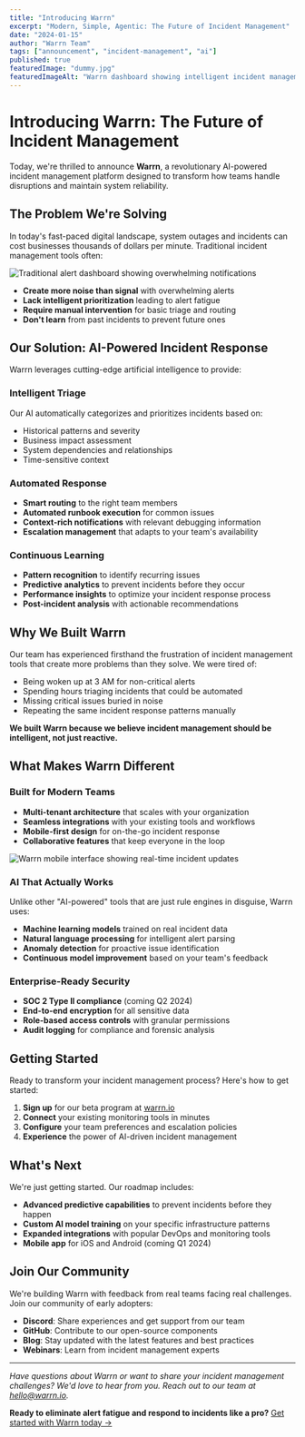 ```yaml
---
title: "Introducing Warrn"
excerpt: "Modern, Simple, Agentic: The Future of Incident Management"
date: "2024-01-15"
author: "Warrn Team"
tags: ["announcement", "incident-management", "ai"]
published: true
featuredImage: "dummy.jpg"
featuredImageAlt: "Warrn dashboard showing intelligent incident management interface"
---
```


# Introducing Warrn: The Future of Incident Management

Today, we're thrilled to announce **Warrn**, a revolutionary AI-powered incident management platform designed to transform how teams handle disruptions and maintain system reliability.

## The Problem We're Solving

In today's fast-paced digital landscape, system outages and incidents can cost businesses thousands of dollars per minute. Traditional incident management tools often:

![Traditional alert dashboard showing overwhelming notifications](image3.png "Traditional alert dashboards create more noise than signal")

- **Create more noise than signal** with overwhelming alerts
- **Lack intelligent prioritization** leading to alert fatigue  
- **Require manual intervention** for basic triage and routing
- **Don't learn** from past incidents to prevent future ones

## Our Solution: AI-Powered Incident Response

Warrn leverages cutting-edge artificial intelligence to provide:

### Intelligent Triage
Our AI automatically categorizes and prioritizes incidents based on:
- Historical patterns and severity
- Business impact assessment
- System dependencies and relationships
- Time-sensitive context

<BlogImage 
  src="ai-triage-flow.jpg"
  alt="AI triage workflow diagram" 
  caption="How Warrn's AI intelligently triages incidents"
  size="medium"
/>

### Automated Response
- **Smart routing** to the right team members
- **Automated runbook execution** for common issues
- **Context-rich notifications** with relevant debugging information
- **Escalation management** that adapts to your team's availability

### Continuous Learning
- **Pattern recognition** to identify recurring issues
- **Predictive analytics** to prevent incidents before they occur
- **Performance insights** to optimize your incident response process
- **Post-incident analysis** with actionable recommendations

## Why We Built Warrn

Our team has experienced firsthand the frustration of incident management tools that create more problems than they solve. We were tired of:

- Being woken up at 3 AM for non-critical alerts
- Spending hours triaging incidents that could be automated
- Missing critical issues buried in noise
- Repeating the same incident response patterns manually

**We built Warrn because we believe incident management should be intelligent, not just reactive.**

## What Makes Warrn Different

### Built for Modern Teams
- **Multi-tenant architecture** that scales with your organization
- **Seamless integrations** with your existing tools and workflows
- **Mobile-first design** for on-the-go incident response
- **Collaborative features** that keep everyone in the loop

![Warrn mobile interface showing real-time incident updates](image.png)

### AI That Actually Works
Unlike other "AI-powered" tools that are just rule engines in disguise, Warrn uses:
- **Machine learning models** trained on real incident data
- **Natural language processing** for intelligent alert parsing
- **Anomaly detection** for proactive issue identification
- **Continuous model improvement** based on your team's feedback

### Enterprise-Ready Security
- **SOC 2 Type II compliance** (coming Q2 2024)
- **End-to-end encryption** for all sensitive data
- **Role-based access controls** with granular permissions
- **Audit logging** for compliance and forensic analysis

## Getting Started

Ready to transform your incident management process? Here's how to get started:

<BlogImage 
  src="onboarding-steps.jpg"
  alt="Warrn onboarding process visualization"
  caption="Get started with Warrn in just a few steps"
  size="full"
/>

1. **Sign up** for our beta program at [warrn.io](https://warrn.io)
2. **Connect** your existing monitoring tools in minutes
3. **Configure** your team preferences and escalation policies
4. **Experience** the power of AI-driven incident management

## What's Next

We're just getting started. Our roadmap includes:

- **Advanced predictive capabilities** to prevent incidents before they happen
- **Custom AI model training** on your specific infrastructure patterns
- **Expanded integrations** with popular DevOps and monitoring tools
- **Mobile app** for iOS and Android (coming Q1 2024)

## Join Our Community

We're building Warrn with feedback from real teams facing real challenges. Join our community of early adopters:

- **Discord**: Share experiences and get support from our team
- **GitHub**: Contribute to our open-source components
- **Blog**: Stay updated with the latest features and best practices
- **Webinars**: Learn from incident management experts

---

*Have questions about Warrn or want to share your incident management challenges? We'd love to hear from you. Reach out to our team at [hello@warrn.io](mailto:hello@warrn.io).*

**Ready to eliminate alert fatigue and respond to incidents like a pro?** [Get started with Warrn today →](https://warrn.io/signup) 